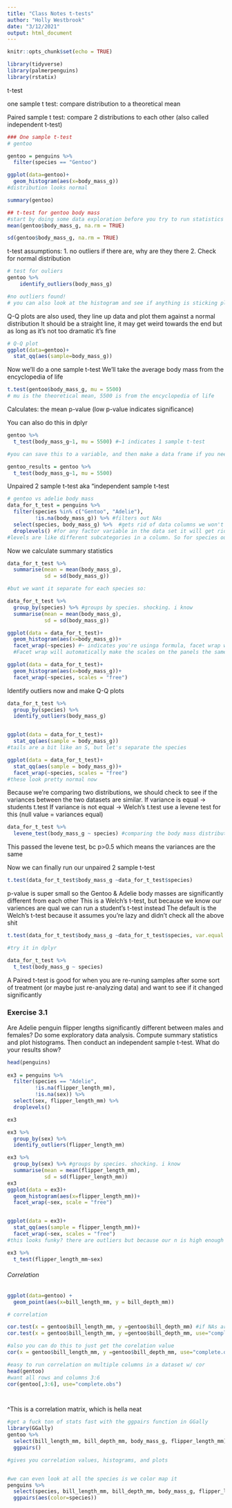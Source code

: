 ```yaml
---
title: "Class Notes t-tests"
author: "Holly Westbrook"
date: "3/12/2021"
output: html_document
---
```


```r
knitr::opts_chunk$set(echo = TRUE)
```

```r
library(tidyverse)
library(palmerpenguins)
library(rstatix)
```
########## t-test ########## 
one sample t test: compare distribution to a theoretical mean

Paired sample t test: compare 2 distributions to each other (also called independent t-test)

```r
### One sample t-test
# gentoo

gentoo = penguins %>% 
  filter(species == "Gentoo")

ggplot(data=gentoo)+
  geom_histogram(aes(x=body_mass_g))
#distribution looks normal

summary(gentoo)

## t-test for gentoo body mass
#start by doing some data exploration before you try to run statistics
mean(gentoo$body_mass_g, na.rm = TRUE)

sd(gentoo$body_mass_g, na.rm = TRUE)

```

t-test assumptions:
1. no outliers
  if there are, why are they there
2. Check for normal distribution

```r
# test for ouliers
gentoo %>% 
    identify_outliers(body_mass_g)

#no outliers found!
# you can also look at the histogram and see if anything is sticking plot
```
Q-Q plots are also used, they line up data and plot them against a normal distribution
It should be a straight line, it may get weird towards the end but as long as it's not too dramatic it's fine

```r
# Q-Q plot
ggplot(data=gentoo)+
  stat_qq(aes(sample=body_mass_g))

```

Now we'll do a one sample t-test
We'll take the average body mass from the encyclopedia of life

```r
t.test(gentoo$body_mass_g, mu = 5500)
# mu is the theoretical mean, 5500 is from the encyclopedia of life
```
Calculates:
  the mean
  p-value (low p-value indicates significance)

You can also do this in dplyr

```r
gentoo %>% 
  t_test(body_mass_g~1, mu = 5500) #~1 indicates 1 sample t-test

#you can save this to a variable, and then make a data frame if you need to repeat this function

gentoo_results = gentoo %>% 
  t_test(body_mass_g~1, mu = 5500)

```

######### Unpaired 2 sample t-test aka "independent sample t-test ##############

```r
# gentoo vs adelie body mass
data_for_t_test = penguins %>% 
  filter(species %in% c("Gentoo", "Adelie"),
         !is.na(body_mass_g)) %>% #filters out NAs
  select(species, body_mass_g) %>%  #gets rid of data columns we won't be using
  droplevels() #for any factor variable in the data set it will get rid of any level that has zero rows in it
#levels are like different subcategories in a column. So for species our original levels were Adelie, Gentoo, and Chinstrap  
```

Now we calculate summary statistics 
```r
data_for_t_test %>% 
  summarise(mean = mean(body_mass_g),
            sd = sd(body_mass_g))

#but we want it separate for each species so:

data_for_t_test %>%
  group_by(species) %>% #groups by species. shocking. i know
  summarise(mean = mean(body_mass_g),
            sd = sd(body_mass_g))

ggplot(data = data_for_t_test)+
  geom_histogram(aes(x=body_mass_g))+
  facet_wrap(~species) #~ indicates you're usinga formula, facet wrap will create separate panels based on what you "wrap" it around. So in this case we're wraping it around the species level
  #Facet wrap will automatically make the scales on the panels the same by default, we can rescale it like so

ggplot(data = data_for_t_test)+
  geom_histogram(aes(x=body_mass_g))+
  facet_wrap(~species, scales = "free")


```

Identify outliers now and make Q-Q plots


```r
data_for_t_test %>% 
  group_by(species) %>% 
  identify_outliers(body_mass_g)


ggplot(data = data_for_t_test)+
  stat_qq(aes(sample = body_mass_g))
#tails are a bit like an S, but let's separate the species 

ggplot(data = data_for_t_test)+
  stat_qq(aes(sample = body_mass_g))+
  facet_wrap(~species, scales = "free")
#these look pretty normal now
```

Because we're comparing two distributions, we should check to see if the variances between the two datasets are similar. 
If variance is equal -> students t.test
If variance is not equal -> Welch's t.test
use a levene test for this (null value = variances equal)

```r
data_for_t_test %>% 
  levene_test(body_mass_g ~ species) #comparing the body mass distribution for each factor in the species column

```

This passed the levene test, bc p>0.5 which means the variances are the same

Now we can finally run our unpaired 2 sample t-test

```r
t.test(data_for_t_test$body_mass_g ~data_for_t_test$species)

```

p-value is super small so the Gentoo & Adelie body masses are significantly different from each other
This is a Welch's t-test, but because we know our variences are qual we can run a student's t-test instead
The default is the Welch's t-test because it assumes you're lazy and didn't check all the above shit

```r

t.test(data_for_t_test$body_mass_g ~data_for_t_test$species, var.equal = TRUE)

#try it in dplyr

data_for_t_test %>% 
  t_test(body_mass_g ~ species)

```

A Paired t-test is good for when you are re-runing samples after some sort of treatment (or maybe just re-analyzing data) and want to see if it changed significantly



### Exercise 3.1

Are Adelie penguin flipper lengths significantly different between males and females? Do some exploratory data analysis. Compute summary statistics and plot histograms. Then conduct an independent sample t-test. What do your results show?

```r
head(penguins)
 
ex3 = penguins %>% 
  filter(species == "Adelie",
         !is.na(flipper_length_mm),
         !is.na(sex)) %>% 
  select(sex, flipper_length_mm) %>%  
  droplevels()

ex3

ex3 %>% 
  group_by(sex) %>% 
  identify_outliers(flipper_length_mm)

ex3 %>%
  group_by(sex) %>% #groups by species. shocking. i know
  summarise(mean = mean(flipper_length_mm),
            sd = sd(flipper_length_mm))
ex3
ggplot(data = ex3)+
  geom_histogram(aes(x=flipper_length_mm))+
  facet_wrap(~sex, scale = "free")


ggplot(data = ex3)+
  stat_qq(aes(sample = flipper_length_mm))+
  facet_wrap(~sex, scales = "free")
#this looks funky? there are outliers but because our n is high enough the central limit theory says it's okay?

ex3 %>% 
  t_test(flipper_length_mm~sex)


```


###### Correlation ######

```r

ggplot(data=gentoo) +
  geom_point(aes(x=bill_length_mm, y = bill_depth_mm))

# correlation

cor.test(x = gentoo$bill_length_mm, y =gentoo$bill_depth_mm) #if NAs are causing an error add in this term
cor.test(x = gentoo$bill_length_mm, y =gentoo$bill_depth_mm, use="complete.obs")

#also you can do this to just get the corelation value
cor(x = gentoo$bill_length_mm, y =gentoo$bill_depth_mm, use="complete.obs")

#easy to run correlation on multiple columns in a dataset w/ cor
head(gentoo)
#want all rows and columns 3:6
cor(gentoo[,3:6], use="complete.obs")




```

^This is a correlation matrix, which is hella neat



```r
#get a fuck ton of stats fast with the ggpairs function in GGally
library(GGally)
gentoo %>%  
  select(bill_length_mm, bill_depth_mm, body_mass_g, flipper_length_mm) %>% 
  ggpairs()

#gives you correlation values, histograms, and plots


#we can even look at all the species is we color map it
penguins %>%  
  select(species, bill_length_mm, bill_depth_mm, body_mass_g, flipper_length_mm) %>% 
  ggpairs(aes(color=species))


```